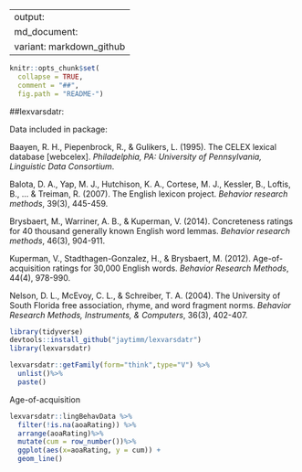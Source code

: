 
---
output:
  md_document:
    variant: markdown_github
---

```r
knitr::opts_chunk$set(
  collapse = TRUE,
  comment = "##",
  fig.path = "README-")
```

##lexvarsdatr: 

Data included in package:

Baayen, R. H., Piepenbrock, R., & Gulikers, L. (1995). The CELEX lexical database [webcelex]. *Philadelphia, PA: University of Pennsylvania, Linguistic Data Consortium*.

Balota, D. A., Yap, M. J., Hutchison, K. A., Cortese, M. J., Kessler, B., Loftis, B., ... & Treiman, R. (2007). The English lexicon project. *Behavior research methods*, 39(3), 445-459.

Brysbaert, M., Warriner, A. B., & Kuperman, V. (2014). Concreteness ratings for 40 thousand generally known English word lemmas. *Behavior research methods*, 46(3), 904-911.

Kuperman, V., Stadthagen-Gonzalez, H., & Brysbaert, M. (2012). Age-of-acquisition ratings for 30,000 English words. *Behavior Research Methods*, 44(4), 978-990.

Nelson, D. L., McEvoy, C. L., & Schreiber, T. A. (2004). The University of South Florida free association, rhyme, and word fragment norms. *Behavior Research Methods, Instruments, & Computers*, 36(3), 402-407.




```r
library(tidyverse)
devtools::install_github("jaytimm/lexvarsdatr")
library(lexvarsdatr)
```



```r
lexvarsdatr::getFamily(form="think",type="V") %>%
  unlist()%>%
  paste()
```

Age-of-acquisition
```r
lexvarsdatr::lingBehavData %>%
  filter(!is.na(aoaRating)) %>%
  arrange(aoaRating)%>%
  mutate(cum = row_number())%>%
  ggplot(aes(x=aoaRating, y = cum)) +
  geom_line()
```


